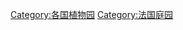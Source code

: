 {{Commonscat|Botanical gardens in France}}

[[Category:各国植物园|Category:各国植物园]]
[[Category:法国庭园|Category:法国庭园]]